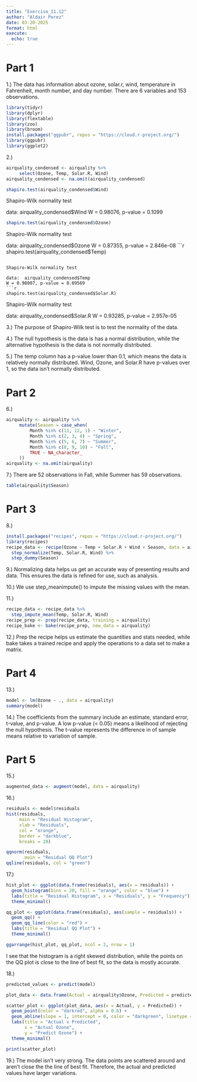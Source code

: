---
title: "Exercise_11.12"
author: "Aldair Perez"
date: 03-20-2025
format: html
execute: 
  echo: true
---

# Part 1
1.) The data has information about ozone, solar.r, wind, temperature in Fahrenheit, month number, and day number. There are 6 variables and 153 observations.

```{r}
library(tidyr)
library(dplyr)
library(flextable)
library(zoo)
library(broom)
install.packages("ggpubr", repos = "https://cloud.r-project.org/")
library(ggpubr)
library(ggplot2)
```

2.)
```{r}
airquality_condensed <- airquality %>%
     select(Ozone, Temp, Solar.R, Wind)
airquality_condensed <- na.omit(airquality_condensed)

shapiro.test(airquality_condensed$Wind)
```
Shapiro-Wilk normality test

data:  airquality_condensed$Wind
W = 0.98076, p-value = 0.1099

```{r}
shapiro.test(airquality_condensed$Ozone)
```

Shapiro-Wilk normality test

data:  airquality_condensed$Ozone
W = 0.87355, p-value = 2.846e-08
```{r}
shapiro.test(airquality_condensed$Temp)
```

Shapiro-Wilk normality test

data:  airquality_condensed$Temp
W = 0.98007, p-value = 0.09569
```{r}
shapiro.test(airquality_condensed$Solar.R)
```

Shapiro-Wilk normality test

data:  airquality_condensed$Solar.R
W = 0.93285, p-value = 2.957e-05

3.) The purpose of Shapiro-Wilk test is to test the normality of the data.

4.) The null hypothesis is the data is has a normal distribution, while the alternative hypothesis is the data is not normally distributed.

5.) The temp column has a p-value lower than 0.1, which means the data is relatively normally distributed. Wind, Ozone, and Solar.R have p-values over 1, so the data isn't normally distributed.

# Part 2
6.)
```{r}
airquality <- airquality %>%
     mutate(Season = case_when(
         Month %in% c(11, 12, 1) ~ "Winter",
         Month %in% c(2, 3, 4) ~ "Spring",
         Month %in% c(5, 6, 7) ~ "Summer",
         Month %in% c(8, 9, 10) ~ "Fall",
         TRUE ~ NA_character_
     ))
airquality <- na.omit(airquality)
```

7.) There are 52 observations in Fall, while Summer has 59 observations.
```{r}
table(airquality$Season)
```

# Part 3
8.) 
```{r}
install.packages("recipes", repos = "https://cloud.r-project.org/")
library(recipes)
recipe_data <- recipe(Ozone ~ Temp + Solar.R + Wind + Season, data = airquality) %>%
  step_normalize(Temp, Solar.R, Wind) %>%
  step_dummy(Season)
```

9.) Normalizing data helps us get an accurate way of presenting results and data. This ensures the data is refined for use, such as analysis.

10.) We use step_meanimpute() to impute the missing values with the mean.

11.)
```{r}
recipe_data <- recipe_data %>%
  step_impute_mean(Temp, Solar.R, Wind)
recipe_prep <- prep(recipe_data, training = airquality)
recipe_bake <- bake(recipe_prep, new_data = airquality)
```

12.) Prep the recipe helps us estimate the quantities and stats needed, while bake takes a trained recipe and apply the operations to a data set to make a matrix.

# Part 4
13.)
```{r}
model <- lm(Ozone ~ ., data = airquality)
summary(model)
```

14.) The coefficients from the summary include an estimate, standard error, t-value, and p-value. A low p-value (< 0.05) means a likelihood of rejecting the null hypothesis. The t-value represents the difference in of sample means relative to variation of sample.

# Part 5
15.)
```{r}
augmented_data <- augment(model, data = airquality)
```

16.)
```{r}
residuals <- model$residuals
hist(residuals,
     main = "Residual Histogram",
     xlab = "Residuals",
     col = "orange",
     border = "darkblue",
     breaks = 20)
```
```{r}
qqnorm(residuals,
       main = "Residual QQ Plot")
qqline(residuals, col = "green")
```

17.)
```{r}
hist_plot <- ggplot(data.frame(residuals), aes(x = residuals)) +
  geom_histogram(bins = 20, fill = "orange", color = "blue") +
  labs(title = "Residual Histogram", x = "Residuals", y = "Frequency") +
  theme_minimal()
```

```{r}
qq_plot <- ggplot(data.frame(residuals), aes(sample = residuals)) +
  geom_qq() +
  geom_qq_line(color = "red") +
  labs(title = "Residual QQ Plot") +
  theme_minimal()
```

```{r}
ggarrange(hist_plot, qq_plot, ncol = 2, nrow = 1)
```

I see that the histogram is a right skewed distribution, while the points on the QQ plot is close to the line of best fit, so the data is mostly accurate.

18.)
```{r}
predicted_values <- predict(model)
```

```{r}
plot_data <- data.frame(Actual = airquality$Ozone, Predicted = predicted_values)
```

```{r}
scatter_plot <- ggplot(plot_data, aes(x = Actual, y = Predicted)) +
  geom_point(color = "darkred", alpha = 0.6) +
  geom_abline(slope = 1, intercept = 0, color = "darkgreen", linetype = "dashed") +
  labs(title = "Actual v Predicted",
       x = "Actual Ozone",
       y = "Predict Ozone") +
  theme_minimal()
```

```{r}
print(scatter_plot)
```

19.) The model isn't very strong. The data points are scattered around and aren't close the the line of best fit. Therefore, the actual and predicted values have larger variations.